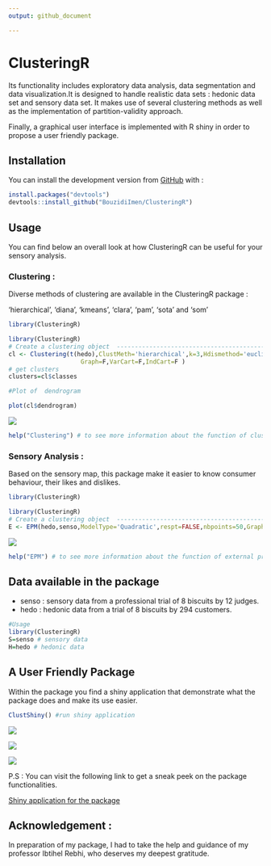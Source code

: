 ```yaml
---
output: github_document

---
```




#                   ClusteringR



  Its functionality includes exploratory data analysis, data segmentation and data visualization.It is designed to handle realistic data sets : hedonic data set and sensory data set.
It makes use of several clustering methods as well as the implementation of partition-validity approach.

Finally, a graphical user interface is implemented  with R shiny in order to propose a user friendly package.

## Installation
You can install the development version from [GitHub](https://github.com/) with :
``` r
install.packages("devtools")
devtools::install_github("BouzidiImen/ClusteringR")

```


## Usage 
You can find below an overall look at how ClusteringR can be useful for your sensory analysis.

### Clustering :
Diverse methods of clustering are available in the ClusteringR package :

'hierarchical', 'diana', 'kmeans', 'clara', 'pam', 'sota' and 'som'

```r
library(ClusteringR)
```



```r

library(ClusteringR)
# Create a clustering object  -------------------------------------------------
cl <- Clustering(t(hedo),ClustMeth='hierarchical',k=3,Hdismethod='euclidean',Hmethod="ward.D2",
                    Graph=F,VarCart=F,IndCart=F )
# get clusters
clusters=cl$classes

#Plot of  dendrogram 

plot(cl$dendrogram)

```
<img src="man/figures/Dendo.png" align="center" />

```r
help("Clustering") # to see more information about the function of clustering 
```

### Sensory Analysis :
Based on the sensory map, this package make it easier to know consumer behaviour, their likes and dislikes.

```r
library(ClusteringR)
```



```r

library(ClusteringR)
# Create a clustering object  -------------------------------------------------
E <- EPM(hedo,senso,ModelType='Quadratic',respt=FALSE,nbpoints=50,Graphpred=FALSE,Graph2D=TRUE,Graph3D=FALSE,statistic.Value.Type='rsquared')


```
<img src="man/figures/fig.png" align="center" />

```r
help("EPM") # to see more information about the function of external preferences mapping 
```

## Data available in the package

* senso : sensory data from a professional trial of 8 biscuits by 12 judges.
* hedo : hedonic data from a trial of 8 biscuits by 294 customers.

```r
#Usage 
library(ClusteringR)
S=senso # sensory data 
H=hedo # hedonic data

```

## A User Friendly Package

Within the package you find a shiny application that demonstrate what the package does and make its use easier.
```r
ClustShiny() #run shiny application
```
<img src="man/figures/Shiny.PNG" align="center" />


<img src="man/figures/shiny1.PNG" align="center" />


<img src="man/figures/shiny2.PNG" align="center" />

P.S : You can visit the following link to get a sneak peek on the package functionalities.

[Shiny application for the package](https://imenbouzidi.shinyapps.io/InterfaceForThepackage/)


## Acknowledgement :

In preparation of my package, I had to take the help and guidance of my professor Ibtihel Rebhi, who deserves my deepest gratitude.

